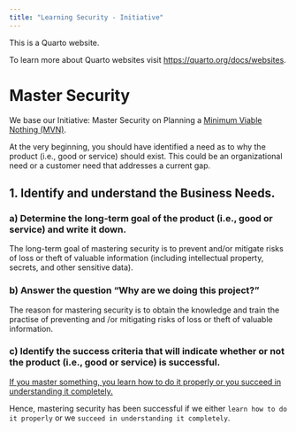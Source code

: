 ```yaml
---
title: "Learning Security - Initiative"
---
```


This is a Quarto website.

To learn more about Quarto websites visit <https://quarto.org/docs/websites>.

# Master Security

We base our Initiative: Master Security on Planning a [Minimum Viable Nothing (MVN)](https://github.com/vanHeemstraSystems/minimum-viable-nothing).

At the very beginning, you should have identified a need as to why the product (i.e., good or service) should exist. This could be an organizational need or a customer need that addresses a current gap.

## 1. Identify and understand the **Business Needs**.

### a) Determine the **long-term goal** of the product (i.e., good or service) and write it down.

The long-term goal of mastering security is to prevent and/or mitigate risks of loss or theft of valuable information (including intellectual property, secrets, and other sensitive data).

### b) Answer the question "**Why are we doing this project?**"

The reason for mastering security is to obtain the knowledge and train the practise of preventing and /or mitigating risks of loss or theft of valuable information.

### c) Identify the **success criteria** that will indicate whether or not the product (i.e., good or service) is successful.

[If you master something, you learn how to do it properly or you succeed in understanding it completely.](https://www.collinsdictionary.com/dictionary/english/master-a-subject#:~:text=If%20you%20master%20something%2C%20you,succeed%20in%20understanding%20it%20completely.) 

Hence, mastering security has been successful if we either ```learn how to do it properly``` or we ```succeed in understanding it completely```.
